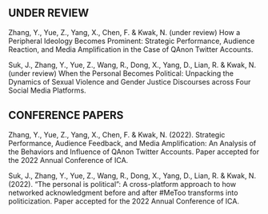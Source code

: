 
<!-- --- -->
<!-- title: "Publications" -->
<!-- --- -->

## UNDER REVIEW

Zhang, Y., Yue, Z., Yang, X., Chen, F. & Kwak, N. (under review) How a Peripheral Ideology Becomes Prominent: Strategic Performance, Audience Reaction, and Media Amplification in the Case of QAnon Twitter Accounts.

Suk, J., Zhang, Y., Yue, Z., Wang, R., Dong, X., Yang, D., Lian, R. & Kwak, N. (under review) When the Personal Becomes Political: Unpacking the Dynamics of Sexual Violence and Gender Justice Discourses across Four Social Media Platforms.

## CONFERENCE PAPERS 
Zhang, Y., Yue, Z., Yang, X., Chen, F. & Kwak, N. (2022). Strategic Performance, Audience Feedback, and Media Amplification: An Analysis of the Behaviors and Influence of QAnon Twitter Accounts. Paper accepted for the 2022 Annual Conference of ICA.

Suk, J., Zhang, Y., Yue, Z., Wang, R., Dong, X., Yang, D., Lian, R. & Kwak, N. (2022). “The personal is political”: A cross-platform approach to how networked acknowledgment before and after #MeToo transforms into politicization. Paper accepted for the 2022 Annual Conference of ICA.
